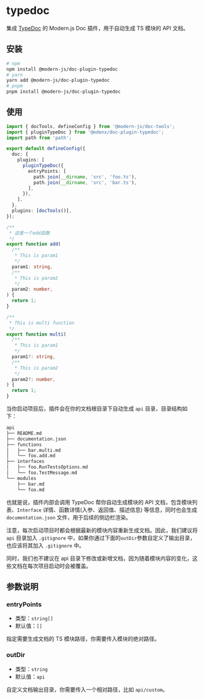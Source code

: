 # typedoc

集成 [TypeDoc](https://github.com/TypeStrong/typedoc) 的 Modern.js Doc 插件，用于自动生成 TS 模块的 API 文档。

## 安装

```bash
# npm
npm install @modern-js/doc-plugin-typedoc
# yarn
yarn add @modern-js/doc-plugin-typedoc
# pnpm
pnpm install @modern-js/doc-plugin-typedoc
```

## 使用

```ts
import { docTools, defineConfig } from '@modern-js/doc-tools';
import { pluginTypeDoc } from '@edenx/doc-plugin-typedoc';
import path from 'path';

export default defineConfig({
  doc: {
    plugins: [
      pluginTypeDoc({
        entryPoints: [
          path.join(__dirname, 'src', 'foo.ts'),
          path.join(__dirname, 'src', 'bar.ts'),
        ],
      }),
    ],
  },
  plugins: [docTools()],
});
```

```ts title="src/foo.ts"
/**
 * 这是一个add函数
 */
export function add(
  /**
   * This is param1
   */
  param1: string,
  /**
   * This is param2
   */
  param2: number,
) {
  return 1;
}
```

```ts title="src/bar.ts"
/**
 * This is multi function
 */
export function multi(
  /**
   * This is param1
   */
  param1?: string,
  /**
   * This is param2
   */
  param2?: number,
) {
  return 1;
}
```

当你启动项目后，插件会在你的文档根目录下自动生成 `api` 目录，目录结构如下：

```bash
api
├── README.md
├── documentation.json
├── functions
│   ├── bar.multi.md
│   └── foo.add.md
├── interfaces
│   ├── foo.RunTestsOptions.md
│   └── foo.TestMessage.md
└── modules
    ├── bar.md
    └── foo.md
```

也就是说，插件内部会调用 TypeDoc 帮你自动生成模块的 API 文档，包含模块列表、`Interface` 详情、函数详情(入参、返回值、描述信息) 等信息，同时也会生成 `documentation.json` 文件，用于后续的侧边栏渲染。

注意，每次启动项目时都会根据最新的模块内容重新生成文档。因此，我们建议将 `api` 目录加入 `.gitignore` 中，如果你通过下面的`outDir`参数自定义了输出目录，也应该将其加入 `.gitignore` 中。

同时，我们也不建议在 api 目录下修改或新增文档，因为随着模块内容的变化，这些文档在每次项目启动时会被覆盖。

## 参数说明

### entryPoints

- 类型：`string[]`
- 默认值：`[]`

指定需要生成文档的 TS 模块路径，你需要传入模块的绝对路径。

### outDir

- 类型：`string`
- 默认值：`api`

自定义文档输出目录，你需要传入一个相对路径，比如 `api/custom`。
